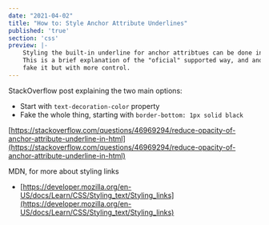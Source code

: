 ```yaml
---
date: "2021-04-02"
title: "How to: Style Anchor Attribute Underlines"
published: 'true'
section: 'css'
preview: |-
    Styling the built-in underline for anchor attribtues can be done in a couple ways.
    This is a brief explanation of the "oficial" supported way, and another way to 
    fake it but with more control.
---
```


StackOverflow post explaining the two main options:

- Start with `text-decoration-color` property
- Fake the whole thing, starting with `border-bottom: 1px solid black`

[https://stackoverflow.com/questions/46969294/reduce-opacity-of-anchor-attribute-underline-in-html](https://stackoverflow.com/questions/46969294/reduce-opacity-of-anchor-attribute-underline-in-html)

MDN, for more about styling links

- [https://developer.mozilla.org/en-US/docs/Learn/CSS/Styling_text/Styling_links](https://developer.mozilla.org/en-US/docs/Learn/CSS/Styling_text/Styling_links)